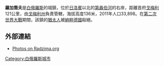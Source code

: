 '''羅加喬夫'''是[[白俄羅斯|白俄羅斯]]的城鎮，位於[[日洛賓|日洛賓]]以北的[[第聶伯河|第聶伯河]]的右岸，距離首府[[戈梅利|戈梅利]]121公里，由[[戈梅利州|戈梅利州]]負責管轄，海拔高度136米，2011年人口33,898。在[[第二次世界大戰|第二次世界大戰]]期間，該鎮的[[猶太人|猶太人]]被[[納粹德國|納粹德國]]殺絕。

==外部連結==
*[http://www.radzima.org/pub/miesta.php?lang=en&miesta_id1=horaraha Photos on Radzima.org] {{Wayback|url=http://www.radzima.org/pub/miesta.php?lang=en&miesta_id1=horaraha |date=20161019002252 }}

{{Authority control}}

{{Gomel Region}}

[[Category:白俄羅斯城市|Category:白俄羅斯城市]]

{{Belarus-geo-stub}}